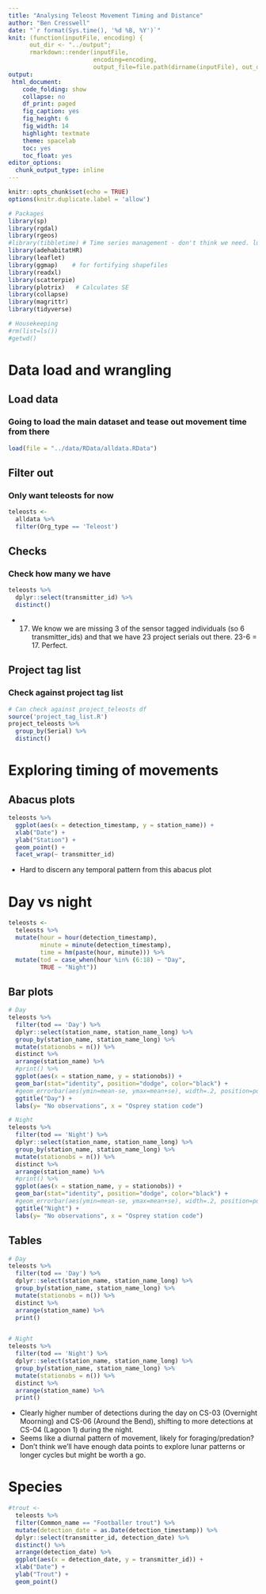 ```yaml
---
title: "Analysing Teleost Movement Timing and Distance"
author: "Ben Cresswell"
date: "`r format(Sys.time(), '%d %B, %Y')`"
knit: (function(inputFile, encoding) { 
      out_dir <- "../output";
      rmarkdown::render(inputFile,
                        encoding=encoding, 
                        output_file=file.path(dirname(inputFile), out_dir, 'teleost_movement_timingdistance.html')) })
output: 
 html_document:
    code_folding: show
    collapse: no
    df_print: paged
    fig_caption: yes
    fig_height: 6
    fig_width: 14
    highlight: textmate
    theme: spacelab
    toc: yes
    toc_float: yes
editor_options: 
  chunk_output_type: inline
---
```



```r
knitr::opts_chunk$set(echo = TRUE)
options(knitr.duplicate.label = 'allow')
```


```r
# Packages
library(sp)
library(rgdal)
library(rgeos)
#library(tibbletime) # Time series management - don't think we need. lubridate prob better.
library(adehabitatHR)
library(leaflet)
library(ggmap)    # for fortifying shapefiles
library(readxl)
library(scatterpie)
library(plotrix)   # Calculates SE
library(collapse)
library(magrittr)
library(tidyverse)
```


```r
# Housekeeping
#rm(list=ls())
#getwd()
```


# Data load and wrangling {.tabset .tabset-faded}

## Load data
### Going to load the main dataset and tease out movement time from there
```r
load(file = "../data/RData/alldata.RData")
```

## Filter out
### Only want teleosts for now
```r
teleosts <- 
  alldata %>% 
  filter(Org_type == 'Teleost')
```


## Checks
### Check how many we have
```r
teleosts %>% 
  dplyr::select(transmitter_id) %>% 
  distinct() 
```
  
- 17. We know we are missing 3 of the sensor tagged individuals (so 6 transmitter_ids) and that we have 23 project serials out there. 23-6 = 17. Perfect.

## Project tag list
### Check against project tag list
```r
# Can check against project_teleosts df
source('project_tag_list.R')
project_teleosts %>% 
  group_by(Serial) %>% 
  distinct()
```

  
####  

# Exploring timing of movements

## Abacus plots
```r
teleosts %>% 
  ggplot(aes(x = detection_timestamp, y = station_name)) + 
  xlab("Date") + 
  ylab("Station") +
  geom_point() +
  facet_wrap(~ transmitter_id)
```
  
- Hard to discern any temporal pattern from this abacus plot



# Day vs night {.tabset .tabset-faded}

```r
teleosts <- 
  teleosts %>%
  mutate(hour = hour(detection_timestamp),
         minute = minute(detection_timestamp),
         time = hm(paste(hour, minute))) %>% 
  mutate(tod = case_when(hour %in% (6:18) ~ "Day",
         TRUE ~ "Night"))
```


## Bar plots
```r
# Day
teleosts %>% 
  filter(tod == 'Day') %>% 
  dplyr::select(station_name, station_name_long) %>% 
  group_by(station_name, station_name_long) %>% 
  mutate(stationobs = n()) %>% 
  distinct %>% 
  arrange(station_name) %>% 
  #print() %>% 
  ggplot(aes(x = station_name, y = stationobs)) +
  geom_bar(stat="identity", position="dodge", color="black") +
  #geom_errorbar(aes(ymin=mean-se, ymax=mean+se), width=.2, position=position_dodge(.9)) +
  ggtitle("Day") +
  labs(y= "No observations", x = "Osprey station code")

# Night
teleosts %>% 
  filter(tod == 'Night') %>% 
  dplyr::select(station_name, station_name_long) %>% 
  group_by(station_name, station_name_long) %>% 
  mutate(stationobs = n()) %>% 
  distinct %>% 
  arrange(station_name) %>% 
  #print() %>% 
  ggplot(aes(x = station_name, y = stationobs)) +
  geom_bar(stat="identity", position="dodge", color="black") +
  #geom_errorbar(aes(ymin=mean-se, ymax=mean+se), width=.2, position=position_dodge(.9)) +
  ggtitle("Night") +
  labs(y= "No observations", x = "Osprey station code")
```
  

## Tables
```r
# Day
teleosts %>% 
  filter(tod == 'Day') %>% 
  dplyr::select(station_name, station_name_long) %>% 
  group_by(station_name, station_name_long) %>% 
  mutate(stationobs = n()) %>% 
  distinct %>% 
  arrange(station_name) %>% 
  print() 


# Night
teleosts %>% 
  filter(tod == 'Night') %>% 
  dplyr::select(station_name, station_name_long) %>% 
  group_by(station_name, station_name_long) %>% 
  mutate(stationobs = n()) %>% 
  distinct %>% 
  arrange(station_name) %>% 
  print()

```
  
  
- Clearly higher number of detections during the day on CS-03 (Overnight Moorning) and CS-06 (Around the Bend), shifting to more detections at CS-04 (Lagoon 1) during the night. 
- Seems like a diurnal pattern of movement, likely for foraging/predation?
- Don't think we'll have enough data points to explore lunar patterns or longer cycles but might be worth a go.
  


# Species

```r
#trout <- 
  teleosts %>% 
  filter(Common_name == "Footballer trout") %>% 
  mutate(detection_date = as.Date(detection_timestamp)) %>% 
  dplyr::select(transmitter_id, detection_date) %>% 
  distinct() %>% 
  arrange(detection_date) %>% 
  ggplot(aes(x = detection_date, y = transmitter_id)) + 
  xlab("Date") + 
  ylab("Trout") +
  geom_point()






```






